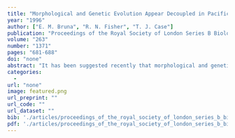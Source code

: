 ```yaml
---
title: "Morphological and Genetic Evolution Appear Decoupled in Pacific Skinks (Squamata: Scincidae: <i>Emoia</i>)"
year: "1996"
author: ["E. M. Bruna", "R. N. Fisher", "T. J. Case"]
publication: "Proceedings of the Royal Society of London Series B Biological Sciences"
volume: "263"
number: "1371"
pages: "681-688"
doi: "none"
abstract: "It has been suggested recently that morphological and genetic evolution may be decoupled in skinks, resulting in morphological similarity between species despite extensive genetic divergence. Emoia cyanura and Emoia impar, recognized recently as cryptic species of skinks sympatric throughout much of the Pacific, are here each shown to be composed of several genetically distinct (on the basis of mitochondrial DNA sequences) but morphologically similar lineages. Furthermore, similarly coloured polymorphic individuals are found in both species, and these individuals have the same mtDNA haplotypes as their sympatric conspecifics. Although the morphological similarity of cryptic species is usually attributed to recent speciation, this is ruled out in the case of E. cyanura and E. impar, as both species are more closely related genetically to other currently recognized species than they are to each other. We suggest a genetic review of current Pacific skink systematics, given the possibility that morphologically indistinguishable populations may in fact represent cryptic species."
categories: 
  - 
url: "none"
image: featured.png
url_preprint: ""
url_code: ""
url_dataset: ""
bib: './articles/proceedings_of_the_royal_society_of_london_series_b_biological_sciences_1996_42/cite.bib'
pdf: './articles/proceedings_of_the_royal_society_of_london_series_b_biological_sciences_1996_42/Bruna_et_al_1996.pdf'
---
```

